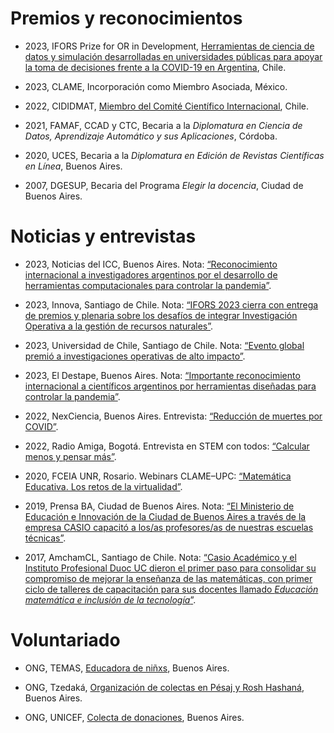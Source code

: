 # Premios y reconocimientos

- 2023, IFORS Prize for OR in Development, [Herramientas de ciencia de datos y simulación desarrolladas en universidades públicas para apoyar la toma de decisiones frente a la COVID-19 en Argentina](https://www.ifors.org/ifors-prize-for-or-in-development/), Chile.

- 2023, CLAME, Incorporación como Miembro Asociada, México.

- 2022, CIDIDMAT, [Miembro del Comité Científico Internacional](https://cididmat.ulagos.cl/presentacion/), Chile.

- 2021, FAMAF, CCAD y CTC, Becaria a la _Diplomatura en Ciencia de Datos, Aprendizaje Automático y sus Aplicaciones_, Córdoba.

- 2020, UCES, Becaria a la _Diplomatura en Edición de Revistas Científicas en Línea_, Buenos Aires.

- 2007, DGESUP, Becaria del Programa _Elegir la docencia_, Ciudad de Buenos Aires.


# Noticias y entrevistas

- 2023, Noticias del ICC, Buenos Aires. Nota: ["Reconocimiento internacional a investigadores argentinos por el desarrollo de herramientas computacionales para controlar la pandemia"](https://icc.fcen.uba.ar/reconocimiento-internacional-a-investigadores-argentinos-por-el-desarrollo-de-herramientas-computacionales-para-controlar-la-pandemia/).

- 2023, Innova, Santiago de Chile. Nota: ["IFORS 2023 cierra con entrega de premios y plenaria sobre los desafíos de integrar Investigación Operativa a la gestión de recursos naturales"](https://portalinnova.cl/ifors-2023-cierra-con-entrega-de-premios-y-plenaria-sobre-los-desafios-de-integrar-investigacion-operativa-a-la-gestion-de-recursos-naturales/).

- 2023, Universidad de Chile, Santiago de Chile. Nota: ["Evento global premió a investigaciones operativas de alto impacto"](https://uchile.cl/noticias/207109/ifors-chile-cierra-con-analisis-sobre-la-gestion-de-recursos-naturales).

- 2023, El Destape, Buenos Aires. Nota: ["Importante reconocimiento internacional a científicos argentinos por herramientas diseñadas para controlar la pandemia"](https://www.eldestapeweb.com/sociedad/ciencia/importante-reconocimiento-internacional-a-cientificos-argentinos--20237160518).

- 2022, NexCiencia, Buenos Aires. Entrevista: ["Reducción de muertes por COVID"](https://nexciencia.exactas.uba.ar/impacto-positivo-vacunacion-covid-provincia-buenos-aires-guillermo-duran-andres-farall-daniela-parada).

- 2022, Radio Amiga, Bogotá. Entrevista en STEM con todos: ["Calcular menos y pensar más"]( https://www.radioamigainternacional.com/como-calcular-menos-y-pensar-mas-con-la-profesora-daniela-parada/).

- 2020, FCEIA UNR, Rosario. Webinars CLAME--UPC: ["Matemática Educativa. Los retos de la virtualidad"](https://web.fceia.unr.edu.ar/es/academica/espacio-apoyo-actividades-no-presenciales/charlas-de-especialistas/187-ciclo-de-charlas/1823-matem%C3%A1tica-educativa-los-retos-de-la-virtualidad.html).

- 2019, Prensa BA, Ciudad de Buenos Aires. Nota: ["El Ministerio de Educación e Innovación de la Ciudad de Buenos Aires a través de la empresa CASIO capacitó a los/as profesores/as de nuestras escuelas técnicas"](https://buenosaires.gob.ar/educacion-e-innovacion/noticias/el-ministerio-de-educacion-e-innovacion-de-la-ciudad-de-buenos-aires).

- 2017, AmchamCL, Santiago de Chile. Nota: ["Casio Académico y el Instituto Profesional Duoc UC dieron el primer paso para consolidar su compromiso de mejorar la enseñanza de las matemáticas, con primer ciclo de talleres de capacitación para sus docentes llamado _Educación matemática e inclusión de la tecnología_"](https://amchamchile.cl/en/noticia/primer-taller-de-casio-academico-en-duoc-uc/).

# Voluntariado

- ONG, TEMAS, [Educadora de niñxs](https://www.fundaciontemas.org.ar/), Buenos Aires.

- ONG, Tzedaká, [Organización de colectas en Pésaj y Rosh Hashaná](https://tzedaka.org.ar/), Buenos Aires.

- ONG, UNICEF, [Colecta de donaciones](https://help.unicef.org/argentina), Buenos Aires.




